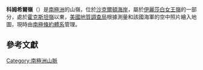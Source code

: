 {{no footnotes|time=2018-02-21T10:17:42+00:00}}
{{refimprove|time=2018-02-21T10:17:22+00:00}}
{{coord|82|47|S|160|10|E|source:GNIS|display=title}}

'''科姆希爾嶺'''（{{lang-en|Komhyr Ridge}}）是[[南極洲|南極洲]]的山嶺，位於[[沙克爾頓海岸|沙克爾頓海岸]]，屬於[[伊麗莎白女王嶺|伊麗莎白女王嶺]]的一部分，處於[[霍克斯坦嶺|霍克斯坦嶺]]以東，[[美國地質調查局|美國地質調查局]]根據測量和該國海軍的空中照片繪入地圖，現時由[[南極條約體系|南極條約體系]]管理。

== 參考文獻 ==
{{cite gnis | type = antarid | id = 8115| name = Komhyr Ridge | accessdate = 2013-05-14}}

{{DEFAULTSORT:Komhyr Ridge}}
[[Category:南極洲山脈|Category:南極洲山脈]]


{{ShackletonCoast-geo-stub}}